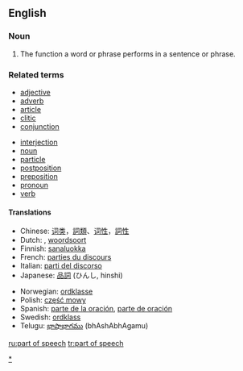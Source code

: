 ==English==
{{wikipedia}}

===Noun===
{{en-noun|sg=[[part]] of [[speech]]|pl=parts of speech}}
# {{grammar}} The function a word or phrase performs in a sentence or phrase.

===Related terms===
{{rel-top|parts of speech}}
*[[adjective]]
*[[adverb]]
*[[article]]
*[[clitic]]
*[[conjunction]]
{{rel-mid}}
*[[interjection]]
*[[noun]]
*[[particle]]
*[[postposition]]
*[[preposition]]
*[[pronoun]]
*[[verb]]
{{rel-bottom}}

====Translations====
{{trans-top|the function a word or phrase performs}}
*Chinese: [[词类]]，[[詞類]]、[[词性]]，[[詞性]]
*Dutch: {{t|nl|zinsdeel|n}}, [[woordsoort]]
*Finnish: [[sanaluokka]]
*French: [[parties du discours]]
*Italian: [[parti del discorso]]
*Japanese: [[品詞]] (ひんし, hinshi)
{{trans-mid}}
*Norwegian: [[ordklasse]]
*Polish: [[część mowy]] {{f}}
*Spanish: [[parte de la oración]], [[parte de oración]]
*Swedish: [[ordklass]] {{c}}
*Telugu: [[భాషాభాగము]] (bhAshAbhAgamu)
{{trans-bottom}}

[[Category:Parts of speech|*]]

[[ru:part of speech]]
[[tr:part of speech]]